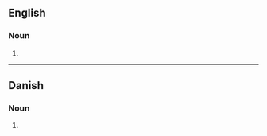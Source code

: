 {{also|babysitters|Babysitters|baby sitters}}

==English==

===Noun===
{{head|en|noun plural form}}

# {{plural of|baby-sitter|lang=en}}

----

==Danish==

===Noun===
{{head|da|noun form}}
# {{inflection of|da|baby-sitter||indef|gen|s}}